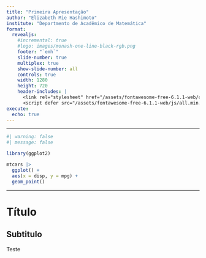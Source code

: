 ```yaml
---
title: "Primeira Apresentação"
author: "Elizabeth Mie Hashimoto"
institute: "Departmento de Acadêmico de Matemática"
format:
  revealjs:
    #incremental: true
    #logo: images/monash-one-line-black-rgb.png
    footer: "`emh`"
    slide-number: true
    multiplex: true
    show-slide-number: all
    controls: true
    width: 1280
    height: 720
    header-includes: |
      <link rel="stylesheet" href="/assets/fontawesome-free-6.1.1-web/css/font-awesome.min.css">
      <script defer src="/assets/fontawesome-free-6.1.1-web/js/all.min.js"></script>
execute:
  echo: true
---
```



---

```r
#| warning: false
#| message: false

library(ggplot2)

mtcars |>
  ggplot() +
  aes(x = disp, y = mpg) +
  geom_point()
```

---

# Título

## Subtitulo

Teste